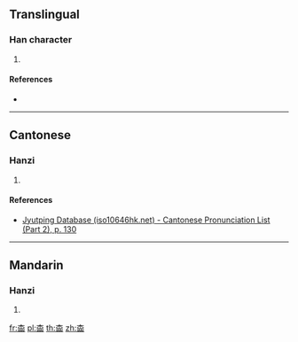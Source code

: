 {{character info/new}}
==Translingual==

===Han character===
{{Han char|rn=75|rad=木|as=09|sn=13|four=|canj=DRRR,XDRRR|ids=⿱木⿲口口口}}

# {{defn|Han|sort=木09}}

====References====
* {{Han ref|kx=0538.360|dkj=15116|hdz=21250.070|uh=694D|ud=26957}}

----

==Cantonese==

===Hanzi===
{{yue-hanzi|jyut=[[bun2]]|y=bun2}}

# {{defn|lang=yue|sort=木09}}

====References====
* [http://www.iso10646hk.net/jp/document/download.jsp Jyutping Database (iso10646hk.net) - Cantonese Pronunciation List (Part 2), p. 130]

----

==Mandarin==

===Hanzi===
{{cmn-hanzi|pin=[[běn]] ([[ben3]])|wg=pen<sup>3</sup>}}

# {{defn|lang=cmn|sort=木09}}

[[fr:楍]]
[[pl:楍]]
[[th:楍]]
[[zh:楍]]